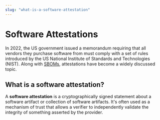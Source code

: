 ```yaml
---
slug: "what-is-a-software-attestation"
---
```


# Software Attestations

In 2022, the US government issued a memorandum requiring that all vendors they purchase software from must comply with a set of rules introduced by the US National Institute of Standards and Technologies (NIST). Along with [SBOMs](/what-is-an-sbom-software-bill-of-materials-and-why-does-it-matter), attestations have become a widely discussed topic.

## What is a software attestation?

A **software attestation** is a cryptographically signed statement about a software artifact or collection of software artifacts. It's often used as a mechanism of trust that allows a verifier to independently validate the integrity of something asserted by the provider.
